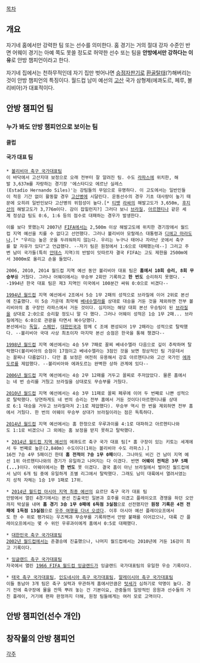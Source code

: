 [[목차]]

== 개요 ==
자기네 홈에서만 강력한 팀 또는 선수를 의미한다. 홈 경기는 거의 절대 강자 수준인 반면 어웨이 경기는 아예 쪽도 못쓸 정도로 허약한 선수 또는 팀을 '''안방에서만 강하다는 이유'''로 안방 챔피언이라고 한다.

자기네 집에서는 천하무적인데 자기 집만 벗어나면 [[승점자판기]]로 [[환골탈태]](?)해버리는 것이 안방 챔피언의 특징이다. 월드컵 남미 예선의 [[고산]] 국가 삼형제(에콰도르, 페루, 볼리비아)가 대표적이다.

== 안방 챔피언 팀 ==
=== 누가 봐도 안방 챔피언으로 보이는 팀 ===
==== 클럽 ====

==== 국가 대표 팀 ====
 * [[볼리비아 축구 국가대표팀]]
 이 바닥에서 고산지대 보정으로 오래 전부터 잘 알려진 팀. 수도 [[라파스]]에 위치한, 해발 3,637m를 자랑하는 경기장 '에스타디오 에르난 실레스(Estadio Hernando Siles)'는 강팀들의 무덤으로 유명하다. 이 고도에서는 일반인들이 적응 기간 없이 활동할 경우 [[고산병]]에 시달린다. 운동선수의 경우 기초 대사량이 높기 때문에 오히려 일반인보다 고산병의 위험성이 높다.[* [[티벳]] [[라싸]]의 해발고도가 3,650m, [[후지산]]의 해발고도가 3,776m이다. 감이 잡힐런지?] 그러다 보니 [[브라질 축구 국가대표팀|브라질]], [[아르헨티나 축구 국가대표팀|아르헨티나]] 같은 세계 정상급 팀도 0:6, 1:6 등의 점수로 대패하는 경우가 발생한다.

 이를 보다 못했는지 2007년 [[FIFA]]에서는 2,500m 이상 해발고도에 위치한 경기장에서 월드컵 지역 예선을 치를 수 없다고 선언했다. 그러나 볼리비아 모랄레스 대통령과 [[디에고 마라도나]],[* "우리는 높은 곳을 두려워하지 않는다. 우리는 누구나 태어나 자라난 곳에서 축구를 할 자유가 있다"고 언급했다. --자기 팀은 원정에서 1:6으로 대패했는데--] 그리고 주변 남미 국가들(특히 [[안데스]] 지역)의 반발이 잇따르자 결국 FIFA는 고도 제한을 2500m에서 3000m로 올리고 손을 들었다.

 2006, 2010, 2014 월드컵 지역 예선 동안 볼리비아 대표 팀은 '''홈에서 10회 승리, 8회 무승부'''를 거뒀다. 그러나 어웨이에서는 무승부 2회만 기록하고 '''한 번도''' 승리하지 못했다. --1994년 한국 대표 팀은 제3 지역인 미국에서 100분간 싸워 0:0으로 비겼다--

 [[1994 FIFA 월드컵 미국|1994년 월드컵]] 지역 예선에서 2조에서 5승 1무 2패의 성적으로 브라질에 이어 2위로 본선에 진출했다. 이 5승 가운데 최약체 [[베네수엘라 축구 국가대표팀|베네수엘라]]를 상대로 대승을 거둔 것을 제외하면 전부 볼리비아의 홈 구장인 라파스에서 거둔 것이다. 심지어는 해당 대회 본선 우승팀이 된 [[브라질 축구 국가대표팀|브라질]]을 상대로 2:0으로 승리할 정도니 말 다 했다. 그러나 어웨이 성적은 1승 1무 2패... 브라질에게는 6:0으로 관광을 타면서 복수당했다.
 본선에서는 [[독일 축구 국가대표팀|독일]], [[스페인 축구 국가대표팀|스페인]], [[대한민국 축구 국가대표팀|대한민국]]과 함께 C 조에 편성되어 1무 2패라는 성적으로 탈락했다. --볼리비아 국대 사상 최초이자 마지막 본선 승점은 한국을 통해 챙겼다--

 [[1998 FIFA 월드컵 프랑스|1998년 월드컵]] 지역 예선에서는 4승 5무 7패로 꼴찌 베네수엘라 다음으로 깊이 추락하며 탈락했다(볼리비아의 승점이 17점이고 베네수엘라는 3점인 것을 보면 정상적인 팀 가운데서는 꼴찌나 다름없다). 다만 홈 보정은 여전히 유용해서 강호 아르헨티나와 고산 국가인 [[에콰도르 축구 국가대표팀|에콰도르]]를 제압했다. --볼리비아와 에콰도르는 완벽한 상하 관계에 있다--

 [[2006 FIFA 월드컵 독일|2006년 월드컵]] 지역 예선에서는 4승 2무 12패를 거두고 꼴찌로 주저앉았다. 물론 홈에서는 네 번 승리를 거뒀고 브라질을 상대로도 무승부를 거뒀다.

 [[2010 FIFA 월드컵 남아프리카공화국|2010년 월드컵]] 지역 예선에서는 4승 3무 11패로 꼴찌 페루에 이어 두 번째로 나쁜 성적으로 탈락했다. 당연하게도 네 번의 승리는 전부 홈에서 거둔 것이다(아르헨티나를 상대로 6:1 대승을 거두고 브라질마저 2:1로 제압했다). 무승부 역시 한 번을 제외하면 전부 홈에서 거뒀다. 한 번의 어웨이 무승부 상대가 브라질이라는 점은 독특하다.

 [[2014 FIFA 월드컵 브라질|2014년 월드컵]] 지역 예선에서는 홈 한정으로 우루과이를 4:1로 대파하고 아르헨티나와도 1:1로 비겼으나 그 외에는 홈 보정을 받지 못하고 탈락했다.

 * [[2014 FIFA 월드컵 브라질/지역예선(남미)|2014년 월드컵 지역 예선]]의 에콰도르 축구 국가 대표 팀[* 홈 구장이 있는 키토는 세계에서 두 번째로 높은(2,840m) 수도이다(1위는 볼리비아 수도 라파스).]
 16전 7승 4무 5패이긴 한데 '''홈 전적이 7승 1무 0패'''이다. 그나마도 비긴 건 남미 지역 예선 1위 아르헨티나와의 경기가 유일하고 나머지는 다 이겼다. 반면 '''어웨이 전적은 3무 5패(...)'''이다. 어웨이에서는 '''한 번도''' 못 이겼다. 결국 홈이 아닌 브라질에서 벌어진 월드컵에서 남미 6개 팀 중에 유일하게 조별 리그에서 탈락했다. 그래도 남미 대륙에서 열려서였는지 성적 자체는 1승 1무 1패로 17위.

 * [[2014 FIFA 월드컵 브라질/지역예선(아시아)|2014년 월드컵 아시아 지역 최종 예선]]의 요르단 축구 국가 대표 팀
 안방에서 열린 4경기에서는 본선 진출국인 일본과 호주를 이겼고 플레이오프 경쟁을 하던 오만까지 박살을 내며 '''홈 경기 3승 1무 0패에 6득점 3실점'''으로 선전했지만 '''원정 기록은 4전 전패에 1득점 13실점'''으로 [[안드로메다|우주 여행을 다녀 오셨다]]. 이후 아시아 예선 플레이오프에서도 한 수 위로 평가되는 우즈벡과 무승부를 기록하면서 안방 불패를 이어갔으나, 대륙 간 플레이오프에서는 몇 수 위인 우루과이에게 홈에서 0:5로 대패했다.

 * [[대한민국 축구 국가대표팀]]
 [[2002 FIFA 월드컵 한국/일본|2002년 월드컵]]에서는 준결승에 진출했으나, 나머지 월드컵에서는 2010년에 거둔 16강이 최고 기록이다.

 * [[잉글랜드 축구 국가대표팀]]
 자국에서 열린 [[1966 FIFA 월드컵 잉글랜드]]가 잉글랜드 국가대표팀의 유일한 우승 기록이다.

 * [[태국 축구 국가대표팀]], [[인도네시아 축구 국가대표팀]], [[말레이시아 축구 국가대표팀]]
 이들 동남아 3개 팀은 축구 실력과 무관하게 홈에서만큼은 [[텃세]]가 심하기로 악명이 높다. 경기 전에 축구장에 물을 잔뜩 뿌려 놓는 건 기본이요, 관중들의 일방적인 응원과 선수들의 거친 플레이, 거기에 편파 판정까지 더해, 원정 팀들에게는 여러 모로 고역이다.

== 안방 챔피언(선수 개인) ==

== 창작물의 안방 챔피언 ==

[[각주]]
